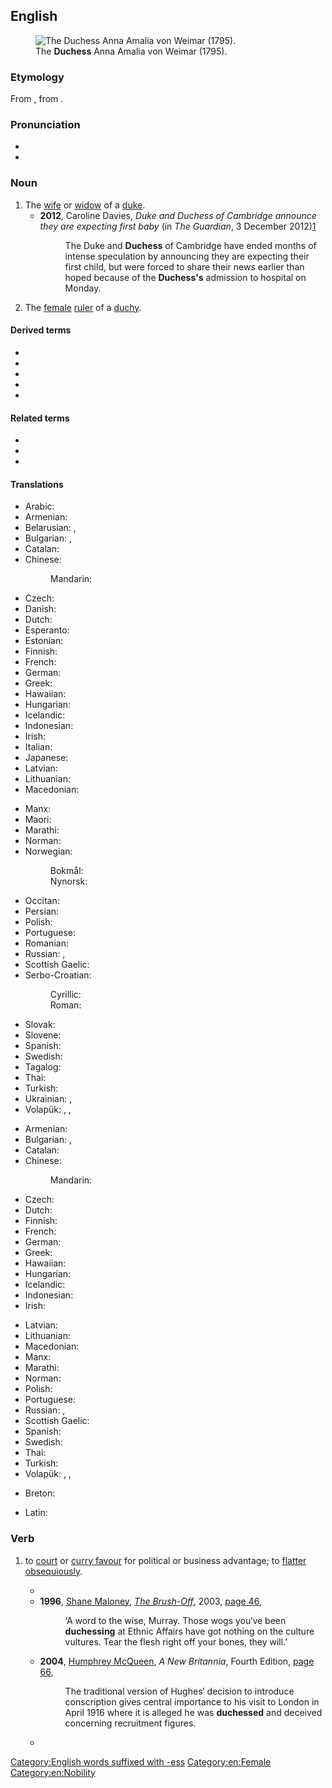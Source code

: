 {{also|Duchess}}
==English==
[[File:Anna Amalia (Tischbein).jpg|thumb|right|The '''Duchess''' Anna Amalia von Weimar (1795).]]

===Etymology===
{{PIE root|en|dewk}}
From {{inh|en|enm|duchesse}}, from {{der|en|fro|duchesse}}.

===Pronunciation===
* {{IPA|en|/ˈdʌt͡ʃɪs/|/ˈdʌt͡ʃəs/}}
* {{audio|en|LL-Q1860 (eng)-Vealhurl-duchess.wav ‎|Audio (UK)}}

===Noun===
{{en-noun}}

# The [[wife]] or [[widow]] of a [[duke]].
#* '''2012''', Caroline Davies, ''Duke and Duchess of Cambridge announce they are expecting first baby'' (in ''The Guardian'', 3 December 2012)[http://www.guardian.co.uk/uk/2012/dec/03/duke-and-duchess-of-cambridge-expecting-baby?intcmp=122]
#*: The Duke and '''Duchess''' of Cambridge have ended months of intense speculation by announcing they are expecting their first child, but were forced to share their news earlier than hoped because of the '''Duchess's''' admission to hospital on Monday.
# The [[female]] [[ruler]] of a [[duchy]].

====Derived terms====
* {{l|en|duchess potatoes}}
* {{l|en|duchesslike}}
* {{l|en|duchessly}}
* {{l|en|duchessness}}
* {{l|en|duchessy}}

====Related terms====
* {{l|en|archduchess}}
* {{l|en|duchesse lace}}
* {{l|en|grand duchess}}

====Translations====
{{trans-top|female spouse or widow of a duke}}
* Arabic: {{t|ar|دُوقَة|f}}
* Armenian: {{t+|hy|դքսուհի|sc=Armn}}
* Belarusian: {{t|be|герцагі́ня|f}}, {{t|be|княгі́ня|f}}
* Bulgarian: {{t|bg|херцоги́ня|f}}, {{t|bg|дуке́са|f}}
* Catalan: {{t+|ca|duquessa|f}}
* Chinese:
*: Mandarin: {{t+|cmn|公爵夫人|tr=gōngjué fūrén|sc=Hani}}
* Czech: {{t+|cs|vévodkyně|f}}
* Danish: {{t|da|hertuginde|c}}
* Dutch: {{t+|nl|hertogin|f}}
* Esperanto: {{t|eo|dukino}}
* Estonian: {{t|et|hertsoginna}}
* Finnish: {{t+|fi|herttuatar}}
* French: {{t+|fr|duchesse|f}}
* German: {{t+|de|Herzogin|f}}
* Greek: {{t+|el|δούκισσα|f|sc=Grek}}
* Hawaiian: {{t|haw|duke wahine}}
* Hungarian: {{t+|hu|hercegné}}
* Icelandic: {{t|is|hertogaynja|f}}
* Indonesian: {{t|id|istri adipati}}
* Irish: {{t|ga|bandiúc|f}}
* Italian: {{t+|it|duchessa}}
* Japanese: {{t|ja|公爵夫人|tr=こうしゃくふじん, kōshaku fujin|sc=Jpan}}
* Latvian: {{t|lv|hercogiene|f}}
* Lithuanian: {{t|lt|hercogienė|f}}
* Macedonian: {{t|mk|војвотка|f}}
{{trans-mid}}
* Manx: {{t|gv|bendiuic|m}}
* Maori: {{t|mi|tutahe}}
* Marathi: {{t|mr|डचेस}}
* Norman: {{t|nrf|duchêsse|f}}
* Norwegian:
*: Bokmål: {{t|nb|hertuginne|m|f}}
*: Nynorsk: {{t|nn|hertuginne|f}}
* Occitan: {{t|oc|duquessa|f}}
* Persian: {{t+|fa|دوشس|tr=dušes|sc=fa-Arab}}
* Polish: {{t+|pl|księżna|f}}
* Portuguese: {{t+|pt|duquesa|f}}
* Romanian: {{t+|ro|ducesă|f}}
* Russian: {{t+|ru|герцоги́ня|f}}, {{t+|ru|княги́ня|f}}
* Scottish Gaelic: {{t|gd|ban-diùc|f}}
* Serbo-Croatian:
*: Cyrillic: {{t|sh|војвоткиња|f}}
*: Roman: {{t+|sh|vojvotkinja|f}}
* Slovak: {{t|sk|vojvodkyňa|f}}
* Slovene: {{t+|sl|vojvodinja|f}}
* Spanish: {{t+|es|duquesa|f}}
* Swedish: {{t+|sv|hertiginna|c}}
* Tagalog: {{t|tl|dukesa}}
* Thai: {{t|th|ดัชเชส}}
* Turkish: {{t+|tr|düşes|f}}
* Ukrainian: {{t|uk|герцоги́ня|f}}, {{t|uk|княги́ня|f}}
* Volapük: {{t+|vo|dük|m|f}}, {{t|vo|hidük|m}}, {{t+|vo|jidük|f}}
{{trans-bottom}}

{{trans-top|female ruler of a duchy}}
* Armenian: {{t+|hy|դքսուհի|sc=Armn}}
* Bulgarian: {{t|bg|херцоги́ня|f}}, {{t|bg|дуке́са|f}}
* Catalan: {{t+|ca|duquessa|f}}
* Chinese:
*: Mandarin: {{t|cmn|女伯爵}}
* Czech: {{t+|cs|vévodkyně|f}}
* Dutch: {{t+|nl|hertogin|f}}
* Finnish: {{t+|fi|herttuatar}}
* French: {{t+|fr|duchesse|f}}
* German: {{t+|de|Herzogin|f}}
* Greek: {{t+|el|δούκισσα|f|sc=Grek}}
* Hawaiian: {{t|haw|duke wahine}}
* Hungarian: {{t+|hu|hercegnő}}
* Icelandic: {{t|is|hertogaynja|f}}
* Indonesian: {{t|id|adipati perempuan}}
* Irish: {{t|ga|bandiúc|f}}
{{trans-mid}}
* Latvian: {{t|lv|hercogiene|f}}
* Lithuanian: {{t|lt|hercogė|f}}
* Macedonian: {{t|mk|војвотка|f}}
* Manx: {{t|gv|bendiuic|m}}
* Marathi: {{t|mr|डचेस}}
* Norman: {{t|nrf|duchêsse|f}}
* Polish: {{t+|pl|księżna|f}}
* Portuguese: {{t+|pt|duquesa|f}}
* Russian: {{t+|ru|герцоги́ня|f}}, {{t+|ru|княги́ня|f}}
* Scottish Gaelic: {{t|gd|ban-diùc|f}}
* Spanish: {{t+|es|duquesa|f}}
* Swedish: {{t+|sv|hertiginna|c}}
* Thai: {{t|th|ดัชเชส}}
* Turkish: {{t+|tr|düşes}}
* Volapük: {{t+|vo|dük|m|f}}, {{t|vo|hidük|m}}, {{t+|vo|jidük|f}}
{{trans-bottom}}

{{checktrans-top}}
* Breton: {{t-check|br|dugez|f}}
{{trans-mid}}
* Latin: {{t+check|la|dux|f}}
{{trans-bottom}}

===Verb===
{{en-verb|es}}

# {{lb|en|UK|informal}} to [[court]] or [[curry favour]] for political or business advantage; to [[flatter]] [[obsequious]]ly.
#* {{quote-text|en|year=1956|author=John Thomas Lang|title=I Remember|page=64|url=http://books.google.com.au/books?id=eknRAAAAMAAJ&q=%22duchessing%22%7C%22duchessed%22+-intitle:%22%22+-inauthor:%22%22&dq=%22duchessing%22%7C%22duchessed%22+-intitle:%22%22+-inauthor:%22%22&hl=en&sa=X&ei=eFFGT_CbLYmPigKUnqDbDQ&redir_esc=y|passage=On arrival in England he was “'''duchessed'''” in a manner that no Australian Prime Minister has ever been “'''duchessed'''” before or since. Northcliffe was looking for someone around whom he could build a campaign against Asquith. Hughes filled the bill nicely.}}
#* '''1996''', [[w:Shane Maloney|Shane Maloney]], ''[[w:The Brush-Off|The Brush-Off]]'', 2003, [http://books.google.com.au/books?id=0KRb4dFJdXwC&pg=PA46&dq=%22duchessing%22|%22duchessed%22+-intitle:%22%22+-inauthor:%22%22&hl=en&sa=X&ei=uVJGT8SrM6WeiQK2nu3aDQ&redir_esc=y#v=onepage&q=%22duchessing%22|%22duchessed%22%20-intitle%3A%22%22%20-inauthor%3A%22%22&f=false page 46],
#*: ‘A word to the wise, Murray. Those wogs you′ve been '''duchessing''' at Ethnic Affairs have got nothing on the culture vultures. Tear the flesh right off your bones, they will.’
#* '''2004''', [[w:Humphrey McQueen|Humphrey McQueen]], ''A New Britannia'', Fourth Edition, [http://books.google.com.au/books?id=eJy4y4X92kYC&pg=PA66&dq=%22duchessing%22|%22duchessed%22+-intitle:%22%22+-inauthor:%22%22&hl=en&sa=X&ei=uVJGT8SrM6WeiQK2nu3aDQ&redir_esc=y#v=onepage&q=%22duchessing%22|%22duchessed%22%20-intitle%3A%22%22%20-inauthor%3A%22%22&f=false page 66],
#*: The traditional version of Hughes′ decision to introduce conscription gives central importance to his visit to London in April 1916 where it is alleged he was '''duchessed''' and deceived concerning recruitment figures.
#* {{quote-text|en|year=2006|author=Jacqueline Dickenson|title=Renegades and Rats: Betrayal and the Remaking of Radical Organisations in Britain and Australia|page=144|url=http://books.google.com.au/books?id=hOSHWOa9B7kC&pg=PA144&dq=%22duchessing%22%7C%22duchessed%22+-intitle:%22%22+-inauthor:%22%22&hl=en&sa=X&ei=uE5GT4iiDKqpiAKHxeXbDQ&redir_esc=y#v=onepage&q=%22duchessing%22%7C%22duchessed%22%20-intitle%3A%22%22%20-inauthor%3A%22%22&f=false|passage=But by 1914 Grayson had, according to Groves, been thoroughly '''duchessed''', believing that he could enjoy the good things in life and still serve the cause.}}

[[Category:English words suffixed with -ess]]
[[Category:en:Female]]
[[Category:en:Nobility]]